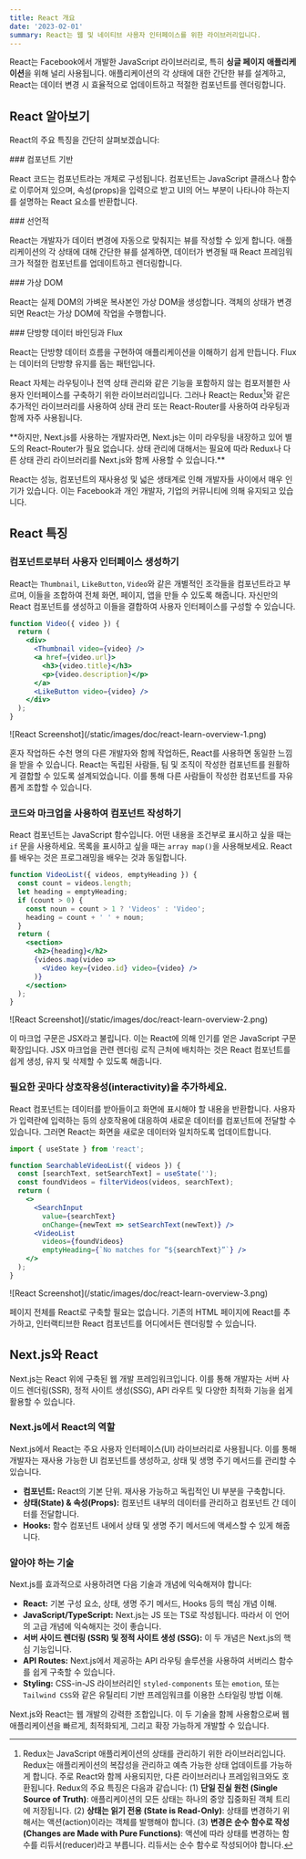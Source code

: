 ```yaml
---
title: React 개요
date: '2023-02-01'
summary: React는 웹 및 네이티브 사용자 인터페이스를 위한 라이브러리입니다.
---
```


<TOCInline toc={props.toc} asDisclosure />

React는 Facebook에서 개발한 JavaScript 라이브러리로, 특히 **싱글 페이지 애플리케이션**을 위해 널리 사용됩니다. 애플리케이션의 각 상태에 대한 간단한 뷰를 설계하고, React는 데이터 변경 시 효율적으로 업데이트하고 적절한 컴포넌트를 렌더링합니다.
## React 알아보기

React의 주요 특징을 간단히 살펴보겠습니다:

<Card>
### 컴포넌트 기반

React 코드는 <span className="font-bold underline">컴포넌트</span>라는 개체로 구성됩니다. 컴포넌트는 JavaScript 클래스나 함수로 이루어져 있으며, <span className="font-bold text-blue-600">속성(props)</span>을 입력으로 받고 UI의 어느 부분이 나타나야 하는지를 설명하는 React 요소를 반환합니다.
</Card>

<Card>
### 선언적

React는 개발자가 데이터 변경에 자동으로 맞춰지는 뷰를 작성할 수 있게 합니다. 애플리케이션의 각 상태에 대해 간단한 뷰를 설계하면, 데이터가 변경될 때 React 프레임워크가 적절한 컴포넌트를 <span className="bg-yellow-100">업데이트하고 렌더링</span>합니다.
</Card>

<Card>
### 가상 DOM

React는 실제 DOM의 가벼운 복사본인 <span className="text-green-600 font-bold">가상 DOM</span>을 생성합니다. 객체의 상태가 변경되면 React는 가상 DOM에 작업을 수행합니다.
</Card>

<Card>
### 단방향 데이터 바인딩과 Flux

React는 <span className="text-red-600 font-bold">단방향 데이터 흐름</span>을 구현하여 애플리케이션을 이해하기 쉽게 만듭니다. Flux는 데이터의 단방향 유지를 돕는 패턴입니다.
</Card>





React 자체는 라우팅이나 전역 상태 관리와 같은 기능을 포함하지 않는 컴포저블한 사용자 인터페이스를 구축하기 위한 라이브러리입니다. 그러나 React는 Redux[^1]와 같은 추가적인 라이브러리를 사용하여 상태 관리 또는 React-Router를 사용하여 라우팅과 함께 자주 사용됩니다. 


<Callout type="warning">
<Info />
**하지만, Next.js를 사용하는 개발자라면, <span className="text-red-600 font-bold">Next.js는 이미 라우팅을 내장</span>하고 있어 별도의 React-Router가 필요 없습니다. 상태 관리에 대해서는 필요에 따라 Redux나 다른 상태 관리 라이브러리를 Next.js와 함께 사용할 수 있습니다.**


</Callout>

React는 성능, <span className="font-bold text-blue-600">컴포넌트의 재사용성 및 넓은 생태계</span>로 인해 개발자들 사이에서 매우 인기가 있습니다. 이는 Facebook과 개인 개발자, 기업의 커뮤니티에 의해 유지되고 있습니다.


## React 특징

### 컴포넌트로부터 사용자 인터페이스 생성하기

React는 `Thumbnail`, `LikeButton`, `Video`와 같은 개별적인 조각들을 <span className="font-bold underline">컴포넌트</span>라고 부르며, 이들을 조합하여 전체 화면, 페이지, 앱을 만들 수 있도록 해줍니다. 자신만의 React 컴포넌트를 생성하고 이들을 결합하여 사용자 인터페이스를 구성할 수 있습니다.

```jsx {1, 4, 9} showLineNumbers
function Video({ video }) {
  return (
    <div>
      <Thumbnail video={video} />
      <a href={video.url}>
        <h3>{video.title}</h3>
        <p>{video.description}</p>
      </a>
      <LikeButton video={video} />
    </div>
  );
}
```
<div className="flex justify-center">
    ![React Screenshot](/static/images/doc/react-learn-overview-1.png)
</div>


혼자 작업하든 수천 명의 다른 개발자와 함께 작업하든, React를 사용하면 동일한 느낌을 받을 수 있습니다. React는 독립된 사람들, 팀 및 조직이 작성한 컴포넌트를 원활하게 결합할 수 있도록 설계되었습니다. 이를 통해 다른 사람들이 작성한 컴포넌트를 자유롭게 조합할 수 있습니다.

### 코드와 마크업을 사용하여 컴포넌트 작성하기

React 컴포넌트는 JavaScript 함수입니다. 어떤 내용을 조건부로 표시하고 싶을 때는 `if` 문을 사용하세요. 목록을 표시하고 싶을 때는 `array map()`을 사용해보세요. React를 배우는 것은 프로그래밍을 배우는 것과 동일합니다.
```jsx {4, 11-13} showLineNumbers
function VideoList({ videos, emptyHeading }) {
  const count = videos.length;
  let heading = emptyHeading;
  if (count > 0) {
    const noun = count > 1 ? 'Videos' : 'Video';
    heading = count + ' ' + noun;
  }
  return (
    <section>
      <h2>{heading}</h2>
      {videos.map(video =>
        <Video key={video.id} video={video} />
      )}
    </section>
  );
}
```
<div className="flex justify-center">
    ![React Screenshot](/static/images/doc/react-learn-overview-2.png)
</div>

이 마크업 구문은 <span className="font-bold text-blue-600">JSX</span>라고 불립니다. 이는 React에 의해 인기를 얻은 JavaScript 구문 확장입니다. JSX 마크업을 관련 렌더링 로직 근처에 배치하는 것은 React 컴포넌트를 쉽게 생성, 유지 및 삭제할 수 있도록 해줍니다.

### 필요한 곳마다 상호작용성(interactivity)을 추가하세요.

React 컴포넌트는 데이터를 받아들이고 화면에 표시해야 할 내용을 반환합니다. 사용자가 입력란에 입력하는 등의 상호작용에 대응하여 새로운 데이터를 컴포넌트에 전달할 수 있습니다. 그러면 React는 화면을 새로운 데이터와 일치하도록 업데이트합니다.
```jsx {3, 9, 12} showLineNumbers
import { useState } from 'react';

function SearchableVideoList({ videos }) {
  const [searchText, setSearchText] = useState('');
  const foundVideos = filterVideos(videos, searchText);
  return (
    <>
      <SearchInput
        value={searchText}
        onChange={newText => setSearchText(newText)} />
      <VideoList
        videos={foundVideos}
        emptyHeading={`No matches for “${searchText}”`} />
    </>
  );
}
```
<div className="flex justify-center">
    ![React Screenshot](/static/images/doc/react-learn-overview-3.png)
</div>

페이지 전체를 React로 구축할 필요는 없습니다. 기존의 HTML 페이지에 React를 추가하고, 인터랙티브한 React 컴포넌트를 어디에서든 렌더링할 수 있습니다.


## Next.js와 React
Next.js는 React 위에 구축된 웹 개발 프레임워크입니다. 이를 통해 개발자는 서버 사이드 렌더링(SSR), 정적 사이트 생성(SSG), API 라우트 및 다양한 최적화 기능을 쉽게 활용할 수 있습니다.

<Callout type="warning">
<Info />

### Next.js에서 React의 역할

Next.js에서 React는 주요 사용자 인터페이스(UI) 라이브러리로 사용됩니다. 이를 통해 개발자는 재사용 가능한 UI 컴포넌트를 생성하고, 상태 및 생명 주기 메서드를 관리할 수 있습니다.

- **컴포넌트:** React의 기본 단위. 재사용 가능하고 독립적인 UI 부분을 구축합니다.
- **상태(State) & 속성(Props):** 컴포넌트 내부의 데이터를 관리하고 컴포넌트 간 데이터를 전달합니다.
- **Hooks:** 함수 컴포넌트 내에서 상태 및 생명 주기 메서드에 액세스할 수 있게 해줍니다.

### 알아야 하는 기술

Next.js를 효과적으로 사용하려면 다음 기술과 개념에 익숙해져야 합니다:

- **React:** 기본 구성 요소, 상태, 생명 주기 메서드, Hooks 등의 핵심 개념 이해.
- **JavaScript/TypeScript:** Next.js는 JS 또는 TS로 작성됩니다. 따라서 이 언어의 고급 개념에 익숙해지는 것이 좋습니다.
- **서버 사이드 렌더링 (SSR) 및 정적 사이트 생성 (SSG):** 이 두 개념은 Next.js의 핵심 기능입니다.
- **API Routes:** Next.js에서 제공하는 API 라우팅 솔루션을 사용하여 서버리스 함수를 쉽게 구축할 수 있습니다.
- **Styling:** CSS-in-JS 라이브러리인 `styled-components` 또는 `emotion`, 또는 `Tailwind CSS`와 같은 유틸리티 기반 프레임워크를 이용한 스타일링 방법 이해.

Next.js와 React는 웹 개발의 강력한 조합입니다. 이 두 기술을 함께 사용함으로써 웹 애플리케이션을 빠르게, 최적화되게, 그리고 확장 가능하게 개발할 수 있습니다.

</Callout>


[^1]: Redux는 JavaScript 애플리케이션의 상태를 관리하기 위한 라이브러리입니다. Redux는 애플리케이션의 복잡성을 관리하고 예측 가능한 상태 업데이트를 가능하게 합니다. 주로 React와 함께 사용되지만, 다른 라이브러리나 프레임워크와도 호환됩니다.
   Redux의 주요 특징은 다음과 같습니다: (1) **단일 진실 원천 (Single Source of Truth)**: 애플리케이션의 모든 상태는 하나의 중앙 집중화된 객체 트리에 저장됩니다. (2) **상태는 읽기 전용 (State is Read-Only)**: 상태를 변경하기 위해서는 액션(action)이라는 객체를 발행해야 합니다. (3) **변경은 순수 함수로 작성 (Changes are Made with Pure Functions)**: 액션에 따라 상태를 변경하는 함수를 리듀서(reducer)라고 부릅니다. 리듀서는 순수 함수로 작성되어야 합니다. 